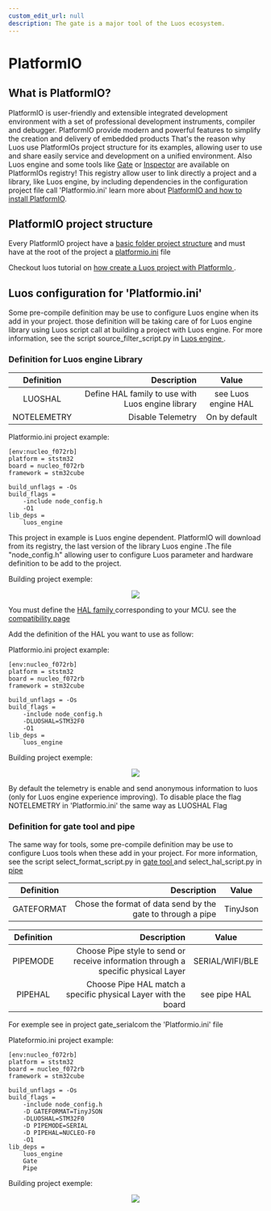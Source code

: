 ```yaml
---
custom_edit_url: null
description: The gate is a major tool of the Luos ecosystem.
---
```



# PlatformIO

## What is PlatformIO?

PlatformIO is user-friendly and extensible integrated development environment with a set of professional development instruments, compiler and debugger. PlatformIO provide modern and powerful features to simplify the creation and delivery of embedded products
That's the reason why Luos use PlatformIOs project structure for its examples, allowing user to use and share easily service and development on a unified environment. Also Luos engine and some tools like [Gate](/docs/tools/gate) or [Inspector](/docs/tools/inspector) are available on PlatformIOs registry! This registry allow user to link directly a project and a library, like Luos engine, by including dependencies in the configuration project file call 'Platformio.ini'
learn more about <a href="https://platformio.org" target="_blank">PlatformIO and how to install PlatformIO<IconExternalLink width="10"></IconExternalLink></a>.

## PlatformIO project structure

Every PlatformIO project have a <a href="https://docs.platformio.org/en/latest/projectconf/section_platformio.html#directory-options" target="_blank">basic folder project structure<IconExternalLink width="10"></IconExternalLink></a> and must have at the root of the project a <a href="https://docs.platformio.org/en/latest/projectconf/section_platformio.html#generic-options" target="_blank">platformio.ini<IconExternalLink width="10"></IconExternalLink></a> file

Checkout luos tutorial on <a href="https://www.luos.io/tutorials/pio" target="_blank">how create a Luos project with PlatformIo <IconExternalLink width="10"></IconExternalLink></a>.


## Luos configuration for 'Platformio.ini'

Some pre-compile definition may be use to configure Luos engine when its add in your project. those definition will be taking care of for Luos engine library using Luos script call at building a project with Luos engine.
For more information, see the script source_filter_script.py in <a href="https://github.com/Luos-io/luos_engine" target="_blank" rel="external nofollow"> Luos engine <IconExternalLink width="10"></IconExternalLink> </a>.

### Definition for Luos engine Library

|      Definition       |                    Description                    |         Value         |
| :-------------------: |-------------------------------------------------: | :-------------------: |
|       LUOSHAL         | Define HAL family to use with Luos engine library |   see Luos engine HAL |
|     NOTELEMETRY       |                 Disable Telemetry                 |     On by default     |

Platformio.ini project example:
```AsciiDoc
[env:nucleo_f072rb]
platform = ststm32
board = nucleo_f072rb
framework = stm32cube

build_unflags = -Os
build_flags =
    -include node_config.h
    -O1
lib_deps =
    luos_engine
```

This project in example is Luos engine dependent. PlatformIO will download from its registry, the last version of the library Luos engine .The file "node_config.h" allowing user to configure Luos parameter and hardware definition to be add to the project.

Building project exemple:
<div align="center">
  <Image src="/img/telemetry-1.svg" darkSrc="/img/telemetry-1.svg" />
</div>

You must define the <a href="https://github.com/Luos-io/luos_engine/tree/main/engine/HAL" target="_blank" rel="external nofollow"> HAL family <IconExternalLink width="10"></IconExternalLink> </a> corresponding to your MCU. see the [compatibility page](/docs/compatibility/mcu_demoboard)

Add the definition of the HAL you want to use as follow:

Platformio.ini project example:
```AsciiDoc
[env:nucleo_f072rb]
platform = ststm32
board = nucleo_f072rb
framework = stm32cube

build_unflags = -Os
build_flags =
    -include node_config.h
    -DLUOSHAL=STM32F0
    -O1
lib_deps =
    luos_engine
```


Building project exemple:
<div align="center">
  <Image src="/img/telemetry.svg" darkSrc="/img/telemetry.svg" />
</div>

By default the telemetry is enable and send anonymous information to luos (only for Luos engine experience improving). To disable place the flag NOTELEMETRY in 'Platformio.ini' the same way as LUOSHAL Flag

###  Definition for gate tool and pipe

The same way for tools, some pre-compile definition may be use to configure Luos tools when these add in your project.
For more information, see the script select_format_script.py in <a href="https://github.com/Luos-io/luos_engine/tree/main/tool_services/gate" target="_blank" rel="external nofollow"> gate tool <IconExternalLink width="10"></IconExternalLink> </a> and select_hal_script.py in <a href="https://github.com/Luos-io/luos_engine/tree/main/tool_services/pipe" target="_blank" rel="external nofollow"> pipe <IconExternalLink width="10"></IconExternalLink> </a>

|      Definition       |                          Description                        |         Value         |
| :-------------------: |-----------------------------------------------------------: | :-------------------: |
|      GATEFORMAT       | Chose the format of data send by the gate to through a pipe |       TinyJson        |

|      Definition       |                                      Description                                   |         Value         |
| :-------------------: |----------------------------------------------------------------------------------: | :-------------------: |
|       PIPEMODE        | Choose Pipe style to send or receive information through a specific physical Layer |    SERIAL/WIFI/BLE    |
|       PIPEHAL         |             Choose Pipe HAL match a specific physical Layer with the board         |      see pipe HAL     |

For exemple see in project gate_serialcom the 'Platformio.ini' file

Plateformio.ini project example:
```AsciiDoc
[env:nucleo_f072rb]
platform = ststm32
board = nucleo_f072rb
framework = stm32cube

build_unflags = -Os
build_flags =
    -include node_config.h
    -D GATEFORMAT=TinyJSON
    -DLUOSHAL=STM32F0
    -D PIPEMODE=SERIAL
    -D PIPEHAL=NUCLEO-F0
    -O1
lib_deps =
    luos_engine
    Gate
    Pipe
```

Building project exemple:
<div align="center">
  <Image src="/img/telemetry-2.svg" darkSrc="/img/telemetry-2.svg" />
</div>

